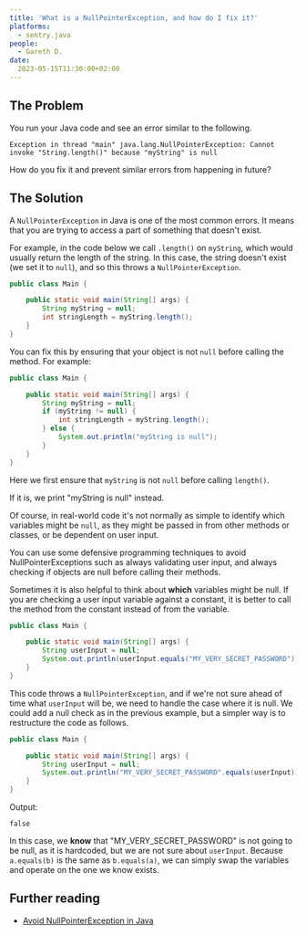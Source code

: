 ```yaml
---
title: 'What is a NullPointerException, and how do I fix it?'
platforms: 
  - sentry.java
people: 
  - Gareth D.
date: 
  2023-05-15T11:30:00+02:00
---
```


## The Problem

You run your Java code and see an error similar to the following.

```
Exception in thread "main" java.lang.NullPointerException: Cannot invoke "String.length()" because "myString" is null
```

How do you fix it and prevent similar errors from happening in future?

## The Solution

A `NullPointerException` in Java is one of the most common errors. It means that you are trying to access a part of something that doesn't exist.

For example, in the code below we call `.length()` on `myString`, which would usually return the length of the string. In this case, the string doesn't exist (we set it to `null`), and so this throws a `NullPointerException`.

```java
public class Main {

    public static void main(String[] args) {
        String myString = null;
        int stringLength = myString.length();
    }
}
```

You can fix this by ensuring that your object is not `null` before calling the method. For example:

```java
public class Main {

    public static void main(String[] args) {
        String myString = null;
        if (myString != null) {
            int stringLength = myString.length();
        } else {
            System.out.println("myString is null");
        }
    }
}
```

Here we first ensure that `myString` is not `null` before calling `length()`.

If it is, we print "myString is null" instead.

Of course, in real-world code it's not normally as simple to identify which variables might be `null`, as they might be passed in from other methods or classes, or be dependent on user input.

You can use some defensive programming techniques to avoid NullPointerExceptions such as always validating user input, and always checking if objects are null before calling their methods.

Sometimes it is also helpful to think about **which** variables might be null. If you are checking a user input variable against a constant, it is better to call the method from the constant instead of from the variable.

```java
public class Main {

    public static void main(String[] args) {
        String userInput = null;
        System.out.println(userInput.equals("MY_VERY_SECRET_PASSWORD"));
    }
}
```

This code throws a `NullPointerException`, and if we're not sure ahead of time what `userInput` will be, we need to handle the case where it is null. We could add a null check as in the previous example, but a simpler way is to restructure the code as follows.

```java
public class Main {

    public static void main(String[] args) {
        String userInput = null;
        System.out.println("MY_VERY_SECRET_PASSWORD".equals(userInput));
    }
}
```

Output:

```
false
```

In this case, we **know** that "MY_VERY_SECRET_PASSWORD" is not going to be null, as it is hardcoded, but we are not sure about `userInput`. Because `a.equals(b)` is the same as `b.equals(a)`, we can simply swap the variables and operate on the one we know exists.

## Further reading

* [Avoid NullPointerException in Java](https://sentry.io/answers/avoiding-nullpointer/)





